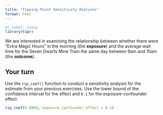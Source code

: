 ```yaml
---
title: "Tipping Point Sensitivity Analyses"
format: html
---
```


```r
#| label: setup
library(tipr)
```

We are interested in examining the relationship between whether there were "Extra Magic Hours" in the morning (the **exposure**) and the average wait time for the Seven Dwarfs Mine Train the same day between 9am and 10am (the **outcome**).

## Your turn

Use the `tip_coef()` function to conduct a sensitivity analysis for the estimate from your previous exercises. Use the lower bound of the confidence interval for the effect and `0.1` for the exposure-confounder effect.

```r
tip_coef(0.0009, exposure_confounder_effect = 0.1)
```

